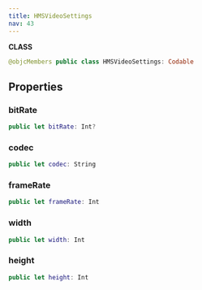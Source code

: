 ```yaml
---
title: HMSVideoSettings
nav: 43
---
```


**CLASS**

```swift
@objcMembers public class HMSVideoSettings: Codable
```

## Properties

### bitRate

```swift
public let bitRate: Int?
```

### codec

```swift
public let codec: String
```

### frameRate

```swift
public let frameRate: Int
```

### width

```swift
public let width: Int
```

### height

```swift
public let height: Int
```
